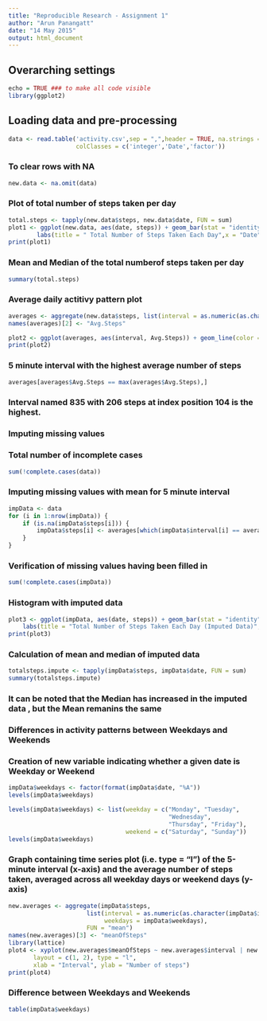 ```yaml
---
title: "Reproducible Research - Assignment 1"
author: "Arun Panangatt"
date: "14 May 2015"
output: html_document
---
```

## Overarching settings
```r
echo = TRUE ### to make all code visible
library(ggplot2)

```
## Loading data and pre-processing
```r
data <- read.table('activity.csv',sep = ",",header = TRUE, na.strings ="NA",
                   colClasses = c('integer','Date','factor'))
```
### To clear rows with NA
```r
new.data <- na.omit(data)
```
###  Plot of total number of steps taken per day
```r
total.steps <- tapply(new.data$steps, new.data$date, FUN = sum)
plot1 <- ggplot(new.data, aes(date, steps)) + geom_bar(stat = "identity",fill='red',binwidth = .5) +
        labs(title = " Total Number of Steps Taken Each Day",x = "Date", y = " Number of Steps")
print(plot1)
```


### Mean and Median of the total numberof steps taken per day
```r
summary(total.steps)
```

### Average daily actitivy pattern plot
```r
averages <- aggregate(new.data$steps, list(interval = as.numeric(as.character(new.data$interval))), FUN = "mean")
names(averages)[2] <- "Avg.Steps"

plot2 <- ggplot(averages, aes(interval, Avg.Steps)) + geom_line(color = "black", size = 0.7) + labs(title = "Time Series Plot : 5-minute Intervals", x = "5-minute intervals", y = "Average Number of Steps Taken")
print(plot2)
```

### 5 minute interval with the highest average number of steps
```r
averages[averages$Avg.Steps == max(averages$Avg.Steps),]
```

### Interval named 835 with 206 steps at index position 104 is the highest.

### Imputing missing values

### Total number of incomplete cases

```r
sum(!complete.cases(data))
```


### Imputing missing values with mean for 5 minute interval

```r
impData <- data 
for (i in 1:nrow(impData)) {
    if (is.na(impData$steps[i])) {
        impData$steps[i] <- averages[which(impData$interval[i] == averages$interval), ]$Avg.Steps
    }
}
```

### Verification of missing values having been filled in

```r
sum(!complete.cases(impData))
```


### Histogram with imputed data
```r
plot3 <- ggplot(impData, aes(date, steps)) + geom_bar(stat = "identity", fill="red",binwidth = .5) +
    labs(title = "Total Number of Steps Taken Each Day (Imputed Data)",x = "Date", y = " Number of Steps")
print(plot3)
```
### Calculation of mean and median of imputed data
```r
totalsteps.impute <- tapply(impData$steps, impData$date, FUN = sum)
summary(totalsteps.impute)
```

### It can be noted that the Median has increased in the imputed data , but the Mean remanins the same

### Differences in activity patterns between Weekdays and Weekends

### Creation of new variable indicating whether a given date is Weekday or Weekend
```r
impData$weekdays <- factor(format(impData$date, "%A"))
levels(impData$weekdays)
```
```r
levels(impData$weekdays) <- list(weekday = c("Monday", "Tuesday",
                                             "Wednesday", 
                                             "Thursday", "Friday"),
                                 weekend = c("Saturday", "Sunday"))
levels(impData$weekdays)
```
### Graph containing  time series plot (i.e. type = "l") of the 5-minute interval (x-axis) and the average number of steps taken, averaged across all weekday days or weekend days (y-axis)
```r
new.averages <- aggregate(impData$steps, 
                      list(interval = as.numeric(as.character(impData$interval)), 
                           weekdays = impData$weekdays),
                      FUN = "mean")
names(new.averages)[3] <- "meanOfSteps"
library(lattice)
plot4 <- xyplot(new.averages$meanOfSteps ~ new.averages$interval | new.averages$weekdays, 
       layout = c(1, 2), type = "l", 
       xlab = "Interval", ylab = "Number of steps")
print(plot4)
```

### Difference between Weekdays and Weekends

```r
table(impData$weekdays)
```



